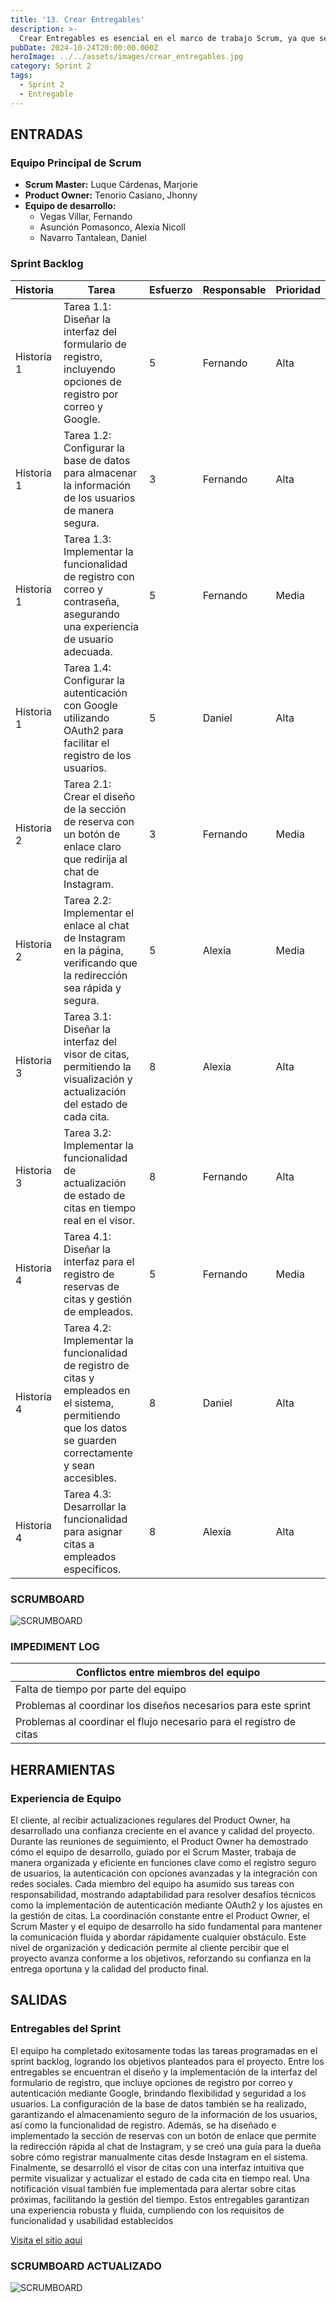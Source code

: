 ```yaml
---
title: '13. Crear Entregables'
description: >-
  Crear Entregables es esencial en el marco de trabajo Scrum, ya que se enfoca en la producción de incrementos funcionales y listos para su entrega al final de cada sprint. Estos entregables son el resultado de las historias de usuario completadas y las tareas asociadas, proporcionando valor tangible al cliente y retroalimentación temprana para posibles ajustes en el siguiente sprint.
pubDate: 2024-10-24T20:00:00.000Z
heroImage: ../../assets/images/crear_entregables.jpg
category: Sprint 2
tags:
  - Sprint 2
  - Entregable
---
```


## ENTRADAS

### Equipo Principal de Scrum

- **Scrum Master:** Luque Cárdenas, Marjorie
- **Product Owner:** Tenorio Casiano, Jhonny
- **Equipo de desarrollo:**
  <ul style={{ listStyleType: 'circle', paddingLeft: '20px' }}>
  	<li>Vegas Villar, Fernando</li>
  	<li>Asunción Pomasonco, Alexia Nicoll</li>
  	<li>Navarro Tantalean, Daniel</li>
  </ul>

### Sprint Backlog

| **Historia** | **Tarea**                                                                                                                   | **Esfuerzo** | **Responsable** | **Prioridad** |
|--------------|-----------------------------------------------------------------------------------------------------------------------------|--------------|-----------------|---------------|
| Historia 1   | Tarea 1.1: Diseñar la interfaz del formulario de registro, incluyendo opciones de registro por correo y Google.             | 5            | Fernando        | Alta          |
| Historia 1   | Tarea 1.2: Configurar la base de datos para almacenar la información de los usuarios de manera segura.                      | 3            | Fernando        | Alta          |
| Historia 1   | Tarea 1.3: Implementar la funcionalidad de registro con correo y contraseña, asegurando una experiencia de usuario adecuada. | 5            | Fernando        | Media         |
| Historia 1   | Tarea 1.4: Configurar la autenticación con Google utilizando OAuth2 para facilitar el registro de los usuarios.             | 5            | Daniel          | Alta          |
| Historia 2   | Tarea 2.1: Crear el diseño de la sección de reserva con un botón de enlace claro que redirija al chat de Instagram.         | 3            | Fernando        | Media         |
| Historia 2   | Tarea 2.2: Implementar el enlace al chat de Instagram en la página, verificando que la redirección sea rápida y segura.     | 5            | Alexia          | Media         |
| Historia 3   | Tarea 3.1: Diseñar la interfaz del visor de citas, permitiendo la visualización y actualización del estado de cada cita.    | 8            | Alexia          | Alta          |
| Historia 3   | Tarea 3.2: Implementar la funcionalidad de actualización de estado de citas en tiempo real en el visor.                     | 8            | Fernando        | Alta          |
| Historia 4   | Tarea 4.1: Diseñar la interfaz para el registro de reservas de citas y gestión de empleados.                                | 5            | Fernando        | Media         |
| Historia 4   | Tarea 4.2: Implementar la funcionalidad de registro de citas y empleados en el sistema, permitiendo que los datos se guarden correctamente y sean accesibles. | 8            | Daniel          | Alta          |
| Historia 4   | Tarea 4.3: Desarrollar la funcionalidad para asignar citas a empleados específicos.                                         | 8            | Alexia          | Alta          |

### SCRUMBOARD

![SCRUMBOARD](../../assets/images/post23.jpeg)

### IMPEDIMENT LOG

| Conflictos entre miembros del equipo              |
| ------------------------------------------------- |
| Falta de tiempo por parte del equipo                |
| Problemas al coordinar los diseños necesarios para este sprint                                |
| Problemas al coordinar el flujo necesario para el registro de citas |

## HERRAMIENTAS

### Experiencia de Equipo

El cliente, al recibir actualizaciones regulares del Product Owner, ha desarrollado una confianza creciente en el avance y calidad del proyecto. Durante las reuniones de seguimiento, el Product Owner ha demostrado cómo el equipo de desarrollo, guiado por el Scrum Master, trabaja de manera organizada y eficiente en funciones clave como el registro seguro de usuarios, la autenticación con opciones avanzadas y la integración con redes sociales. Cada miembro del equipo ha asumido sus tareas con responsabilidad, mostrando adaptabilidad para resolver desafíos técnicos como la implementación de autenticación mediante OAuth2 y los ajustes en la gestión de citas. La coordinación constante entre el Product Owner, el Scrum Master y el equipo de desarrollo ha sido fundamental para mantener la comunicación fluida y abordar rápidamente cualquier obstáculo. Este nivel de organización y dedicación permite al cliente percibir que el proyecto avanza conforme a los objetivos, reforzando su confianza en la entrega oportuna y la calidad del producto final.
## SALIDAS

### Entregables del Sprint

El equipo ha completado exitosamente todas las tareas programadas en el sprint backlog, logrando los objetivos planteados para el proyecto. Entre los entregables se encuentran el diseño y la implementación de la interfaz del formulario de registro, que incluye opciones de registro por correo y autenticación mediante Google, brindando flexibilidad y seguridad a los usuarios. La configuración de la base de datos también se ha realizado, garantizando el almacenamiento seguro de la información de los usuarios, así como la funcionalidad de registro.
Además, se ha diseñado e implementado la sección de reservas con un botón de enlace que permite la redirección rápida al chat de Instagram, y se creó una guía para la dueña sobre cómo registrar manualmente citas desde Instagram en el sistema. Finalmente, se desarrolló el visor de citas con una interfaz intuitiva que permite visualizar y actualizar el estado de cada cita en tiempo real. Una notificación visual también fue implementada para alertar sobre citas próximas, facilitando la gestión del tiempo. Estos entregables garantizan una experiencia robusta y fluida, cumpliendo con los requisitos de funcionalidad y usabilidad establecidos

[Visita el sitio aquí](https://lienzolima.com/home)

### SCRUMBOARD ACTUALIZADO

![SCRUMBOARD](../../assets/images/post23.1.jpeg)
